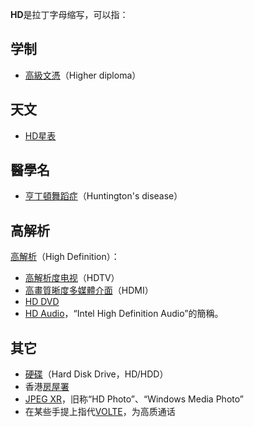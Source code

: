 '''HD'''是拉丁字母缩写，可以指：

== 学制 ==
*[[高級文憑|高級文憑]]（Higher diploma）

== 天文 ==
*[[HD星表|HD星表]]

== 醫學名 ==
*[[亨丁頓舞蹈症|亨丁頓舞蹈症]]（Huntington's disease）

== 高解析 ==
[[高解析|高解析]]（High Definition）：
*[[高解析度电视|高解析度电视]]（HDTV）
*[[高畫質晰度多媒體介面|高畫質晰度多媒體介面]]（HDMI）
*[[HD_DVD|HD DVD]]
*[[HD_Audio|HD Audio]]，“Intel High Definition Audio”的簡稱。

== 其它 ==
*[[硬碟|硬碟]]（Hard Disk Drive，HD/HDD）
*香港[[房屋署|房屋署]]
*[[JPEG_XR|JPEG XR]]，旧称“HD Photo”、“Windows Media Photo”
*在某些手提上指代[[VoLTE|VOLTE]]，为高质通话

{{disambig|Cat=二字拉丁字母缩写消歧义}}